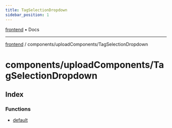 ```yaml
---
title: TagSelectionDropdown
sidebar_position: 1
---
```


[frontend](./TagSelectionDropdown/../../..) • Docs

***

[frontend](./TagSelectionDropdown/../../..) / components/uploadComponents/TagSelectionDropdown

# components/uploadComponents/TagSelectionDropdown

## Index

### Functions

- [default](./TagSelectionDropdown/functions/default)
